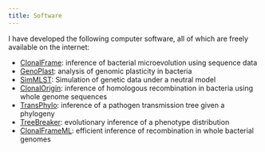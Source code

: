 ```yaml
---
title: Software
---
```



I have developed the following computer software, all of which are freely available on the internet: 

* <a href="clonalframe.html">ClonalFrame</a>: inference of bacterial microevolution using sequence data
* <a href="genoplast.html">GenoPlast</a>: analysis of genomic plasticity in bacteria
* <a href="simmlst.html">SimMLST</a>: Simulation of genetic data under a neutral model
* <a href="https://github.com/xavierdidelot/clonalorigin">ClonalOrigin</a>: inference of homologous recombination in bacteria using whole genome sequences
* <a href="http://xavierdidelot.github.io/TransPhylo/">TransPhylo</a>: inference of a pathogen transmission tree given a phylogeny
* <a href="https://github.com/ansariazim/treeBreaker" >TreeBreaker</a>: evolutionary inference of a phenotype distribution
* <a href="https://github.com/xavierdidelot/ClonalFrameML">ClonalFrameML</a>: efficient inference of recombination in whole bacterial genomes


